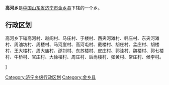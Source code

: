 '''高河乡'''是[[中华人民共和国|中国]][[山东省|山东省]][[济宁市|济宁市]][[金乡县|金乡县]]下辖的一个乡。

== 行政区划 ==

高河乡下辖高河村、赵阁村、马庄村、于楼村、西夹河滩村、韩庄村、东夹河滩村、周油坊村、周楼村、马河崖村、高河屯村、戴楼村、胡庄村、孟庄村、胡楼村、王大楼村、周大庙村、邵刘村、东苏楼村、皮庄村、郭洼村、魏楼村、郭七楼村、牛桥村、官庄村、大徐楼村、周庄村、后尚楼村、张黄村、常庄村、候李村。

{{山东小作品}}
{{金乡县行政区划}}

[[Category:济宁乡级行政区划|Category:济宁乡级行政区划]]
[[Category:金乡县|Category:金乡县]]]